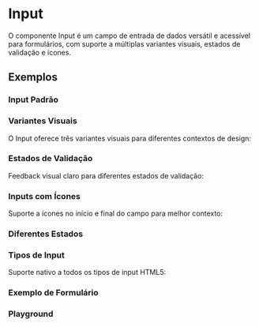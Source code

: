 
<Meta of={InputStories} />

# Input

O componente Input é um campo de entrada de dados versátil e acessível para formulários, com suporte a múltiplas variantes visuais, estados de validação e ícones.


<Primary />

<Controls />


## Exemplos

### Input Padrão

<Canvas of={InputStories.Default} />

### Variantes Visuais

O Input oferece três variantes visuais para diferentes contextos de design:

<Canvas of={InputStories.Variants} />

### Estados de Validação

Feedback visual claro para diferentes estados de validação:

<Canvas of={InputStories.Status} />

### Inputs com Ícones

Suporte a ícones no início e final do campo para melhor contexto:

<Canvas of={InputStories.WithIcons} />

### Diferentes Estados

<Canvas of={InputStories.States} />

### Tipos de Input

Suporte nativo a todos os tipos de input HTML5:

<Canvas of={InputStories.InputTypes} />

### Exemplo de Formulário

<Canvas of={InputStories.FormExample} />

### Playground

<Canvas of={InputStories.Playground} />
